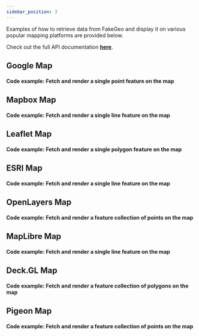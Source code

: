 ```yaml
---
sidebar_position: 3
---
```


Examples of how to retrieve data from FakeGeo and display it on various popular mapping platforms are provided below.

Check out the full API documentation **[here](./../api)**.

## Google Map

<FakeGeoGoogleMap/>

#### Code example: Fetch and render a single point feature on the map
<FakeGeoGoogleMapCodeExample />

## Mapbox Map
<FakeGeoMapboxMap/>

#### Code example: Fetch and render a single line feature on the map
<FakeGeoMapboxMapExample/>

## Leaflet Map
<FakeGeoLeafletMap/>

#### Code example: Fetch and render a single polygon feature on the map
<FakeGeoLeafletMapExample/>

## ESRI Map
<FakeGeoESRIMap/>

#### Code example: Fetch and render a single line feature on the map
<FakeGeoESRIMapCodeExample/>

## OpenLayers Map
<FakeGeoOpenLayersMap/>

#### Code example: Fetch and render a feature collection of points on the map
<FakeGeoOpenLayersCodeExample/>

## MapLibre Map
<FakeGeoMapLibreMap/>

#### Code example: Fetch and render a single line feature on the map
<FakeGeoMapLibreMapCodeExample/>

## Deck.GL Map
<FakeGeoDeckGLMap/>

#### Code example: Fetch and render a feature collection of polygons on the map
<FakeGeoDeckGLMapCodeExample/>

## Pigeon Map
<FakeGeoPigeonMap/>

#### Code example: Fetch and render a feature collection of points on the map
<FakeGeoPigeonMapCodeExample/>